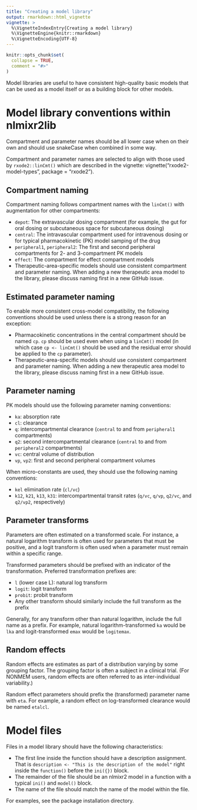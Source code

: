 ```yaml
---
title: "Creating a model library"
output: rmarkdown::html_vignette
vignette: >
  %\VignetteIndexEntry{Creating a model library}
  %\VignetteEngine{knitr::rmarkdown}
  %\VignetteEncoding{UTF-8}
---
```


```r
knitr::opts_chunk$set(
  collapse = TRUE,
  comment = "#>"
)
```

Model libraries are useful to have consistent high-quality basic models that can
be used as a model itself or as a building block for other models.

# Model library conventions within nlmixr2lib

Compartment and parameter names should be all lower case when on their own and
should use snakeCase when combined in some way.

Compartment and parameter names are selected to align with those used by
`rxode2::linCmt()` which are described in the vignette:
vignette("rxode2-model-types", package = "rxode2").

## Compartment naming

Compartment naming follows compartment names with the `linCmt()` with
augmentation for other compartments:

* `depot`: The extravascular dosing compartment (for example, the gut for oral
  dosing or subcutaneous space for subcutaneous dosing)
* `central`: The intravascular compartment used for intravenous dosing or for
  typical pharmacokinetic (PK) model samping of the drug
* `peripheral1`, `peripheral2`: The first and second peripheral compartments for
  2- and 3-compartment PK models
* `effect`: The compartment for effect compartment models
* Therapeutic-area-specific models should use consistent compartment and
  parameter naming.  When adding a new therapeutic area model to the library,
  please discuss naming first in a new GitHub issue.

## Estimated parameter naming

To enable more consistent cross-model compatibility, the following conventions should be used unless there is a strong reason for an exception:

* Pharmacokinetic concentrations in the central compartment should be named
  `cp`.  `cp` should be used even when using a `linCmt()` model (in which case
  `cp <- linCmt()` should be used and the residual error should be applied to
  the `cp` parameter).
* Therapeutic-area-specific models should use consistent compartment and
  parameter naming.  When adding a new therapeutic area model to the library,
  please discuss naming first in a new GitHub issue.

## Parameter naming

PK models should use the following parameter naming conventions:

* `ka`: absorption rate
* `cl`: clearance
* `q`: intercompartmental clearance (`central` to and from `peripheral1`
  compartments)
* `q2`: second intercompartmental clearance (`central` to and from `peripheral2`
  compartments)
* `vc`: central volume of distribution
* `vp`, `vp2`: first and second peripheral compartment volumes

When micro-constants are used, they should use the following naming conventions:

* `kel` elimination rate (`cl/vc`)
* `k12`, `k21`, `k13`, `k31`: intercompartmental transit rates (`q/vc`, `q/vp`,
  `q2/vc`, and  `q2/vp2`, respectively)

## Parameter transforms

Parameters are often estimated on a transformed scale.  For instance, a natural
logarithm transform is often used for parameters that must be positive, and a
logit transform is often used when a parameter must remain within a specific
range.

Transformed parameters should be prefixed with an indicator of the
transformation.  Preferred transformation prefixes are:

* `l` (lower case L): natural log transform
* `logit`: logit transform
* `probit`: probit transform
* Any other transform should similarly include the full transform as the prefix

Generally, for any transform other than natural logarithm, include the full name
as a prefix.  For example, natural logarithm-transformed `ka` would be `lka` and
logit-transformed `emax` would be `logitemax`.

## Random effects

Random effects are estimates as part of a distribution varying by some grouping
factor.  The grouping factor is often a subject in a clinical trial.  (For
NONMEM users, random effects are often referred to as inter-individual
variability.)

Random effect parameters should prefix the (transformed) parameter name with
`eta`.  For example, a random effect on log-transformed clearance would be named
`etalcl`.

# Model files

Files in a model library should have the following characteristics:

* The first line inside the function should have a description
  assignment.  That is `description <- "This is the description of the model"`
  right inside the `function()` before the `ini({})` block.
* The remainder of the file should be an nlmixr2 model in a function with a
  typical `ini()` and `model()` block.
* The name of the file should match the name of the model within the file.

For examples, see the package installation directory.
